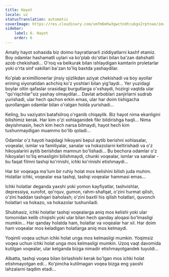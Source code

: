 ```yaml
---
title: Hayot
locale: uz
statusTranslation: automatic
coverImage: https://res.cloudinary.com/xmfm6mhw3gwctndtcubgx2rptnae/image/upload/v1740468922/small_cover_tratado_de_psicologia_revolucionaria_a4c0dca4e0.webp
sidebar:
    label: 6. Hayot
    order: 6
---
```

Amaliy hayot sohasida biz doimo hayratlanarli ziddiyatlarni kashf etamiz. Boy odamlar hashamatli uylari va ko'plab do'stlari bilan ba'zan dahshatli azob chekishadi... O'roq va belkurak bilan ishlaydigan kamtarin proletarlar yoki o'rta sinf vakillari ba'zan to'liq baxtda yashaydilar.

Ko'plab arximillionerlar jinsiy ojizlikdan aziyat chekishadi va boy ayollar erining xiyonatidan achchiq ko'z yoshlari bilan yig'laydi... Yer yuzidagi boylar oltin qafaslar orasidagi burgutlarga o'xshaydi, hozirgi vaqtda ular "qo'riqchilar"siz yashay olmaydilar... Davlat arboblari zanjirlarni sudrab yurishadi, ular hech qachon erkin emas, ular har doim tishigacha qurollangan odamlar bilan o'ralgan holda yurishadi...

Keling, bu vaziyatni batafsilroq o'rganib chiqaylik. Biz hayot nima ekanligini bilishimiz kerak. Har kim o'zi xohlaganidek fikr bildirishga haqli... Nima deyishmasin, hech kim hech narsa bilmaydi, hayot hech kim tushunmaydigan muammo bo'lib qoladi...

Odamlar o'z hayoti haqidagi hikoyani bepul aytib berishni xohlasalar, voqealar, ismlar va familiyalar, sanalar va hokazolarni keltirishadi va o'z hikoyalarini aytib berishdan mamnun bo'lishadi... Bu bechora odamlar o'z hikoyalari to'liq emasligini bilishmaydi, chunki voqealar, ismlar va sanalar - bu faqat filmni tashqi ko'rinishi, ichki ko'rinishi etishmaydi...

Har bir voqeaga ma'lum bir ruhiy holat mos kelishini bilish juda muhim. Holatlar ichki, voqealar esa tashqi, tashqi voqealar hammasi emas...

Ichki holatlar deganda yaxshi yoki yomon kayfiyatlar, tashvishlar, depressiya, xurofot, qo'rquv, gumon, rahm-shafqat, o'zini hurmat qilish, o'zini haddan tashqari baholash; o'zini baxtli his qilish holatlari, quvonch holatlari va hokazo, va hokazolar tushuniladi.

Shubhasiz, ichki holatlar tashqi voqealarga aniq mos kelishi yoki ular tomonidan kelib chiqishi yoki ular bilan hech qanday aloqasi bo'lmasligi mumkin... Har qanday holatda ham, holatlar va voqealar har xil. Har doim ham voqealar mos keladigan holatlarga aniq mos kelmaydi.

Yoqimli voqea uchun ichki holat unga mos kelmasligi mumkin. Yoqimsiz voqea uchun ichki holat unga mos kelmasligi mumkin. Uzoq vaqt davomida kutilgan voqealar, ular kelganda bizga nimadir etishmayotgandek tuyuldi...

Albatta, tashqi voqea bilan birlashishi kerak bo'lgan mos ichki holat etishmayotgan edi... Ko'pincha kutilmagan voqea bizga eng yaxshi lahzalarni taqdim etadi...

